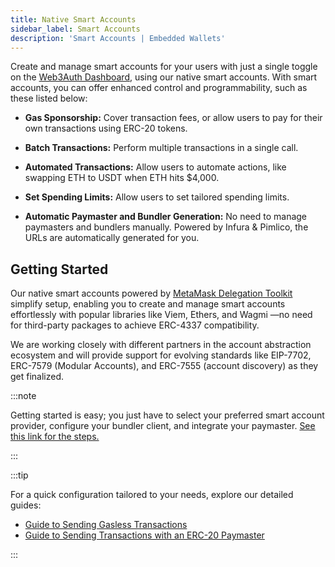 ```yaml
---
title: Native Smart Accounts
sidebar_label: Smart Accounts
description: 'Smart Accounts | Embedded Wallets'
---
```


Create and manage smart accounts for your users with just a single toggle on the [Web3Auth Dashboard](https://dashboard.web3auth.io), using our native smart accounts. With smart accounts, you can offer enhanced control and programmability, such as these listed below:

- **Gas Sponsorship:** Cover transaction fees, or allow users to pay for their own transactions using ERC-20 tokens.

- **Batch Transactions:** Perform multiple transactions in a single call.

- **Automated Transactions:** Allow users to automate actions, like swapping ETH to USDT when ETH hits $4,000.

- **Set Spending Limits:** Allow users to set tailored spending limits.

- **Automatic Paymaster and Bundler Generation:** No need to manage paymasters and bundlers manually. Powered by Infura & Pimlico, the URLs are automatically generated for you.

## Getting Started

Our native smart accounts powered by [MetaMask Delegation Toolkit](/delegation-toolkit) simplify setup, enabling you to create and manage smart accounts effortlessly with popular libraries like Viem, Ethers, and Wagmi —no need for third-party packages to achieve ERC-4337 compatibility.

We are working closely with different partners in the account abstraction ecosystem and will provide support for evolving standards like EIP-7702, ERC-7579 (Modular Accounts), and ERC-7555 (account discovery) as they get finalized.

:::note

Getting started is easy; you just have to select your preferred smart account provider, configure your bundler client, and integrate your paymaster. [See this link for the steps.](/embedded-wallets/sdk/react/advanced/smart-accounts/)

:::

:::tip

For a quick configuration tailored to your needs, explore our detailed guides:

- [Guide to Sending Gasless Transactions](/tutorials/sending-gasless-transaction)
- [Guide to Sending Transactions with an ERC-20 Paymaster](/tutorials/erc20-paymaster)

:::
